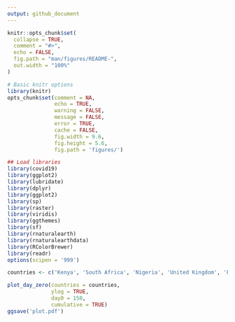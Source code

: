 ```yaml
---
output: github_document
---
```


<!-- README.md is generated from README.Rmd. Please edit that file -->

```r
knitr::opts_chunk$set(
  collapse = TRUE,
  comment = "#>",
  echo = FALSE,
  fig.path = "man/figures/README-",
  out.width = "100%"
)
```


```r
# Basic knitr options
library(knitr)
opts_chunk$set(comment = NA, 
               echo = TRUE,
               warning = FALSE, 
               message = FALSE, 
               error = TRUE, 
               cache = FALSE,
               fig.width = 9.6,
               fig.height = 5.6,
               fig.path = 'figures/')
```

```r
## Load libraries
library(covid19)
library(ggplot2)
library(lubridate)
library(dplyr)
library(ggplot2)
library(sp)
library(raster)
library(viridis)
library(ggthemes)
library(sf)
library(rnaturalearth)
library(rnaturalearthdata)
library(RColorBrewer)
library(readr)
options(scipen = '999')
```

```r
countries <- c('Kenya', 'South Africa', 'Nigeria', 'United Kingdom', 'France', 'Spain', 'US', 'Canada', 'Mexico', 'Peru', 'Brazil', 'India', 'Australia', 'Indonesia', 'Egypt', 'United Arab Emirates', 'Iran')

plot_day_zero(countries = countries,
              ylog = TRUE,
              day0 = 150,
              cumulative = TRUE)
ggsave('plot.pdf')
```
